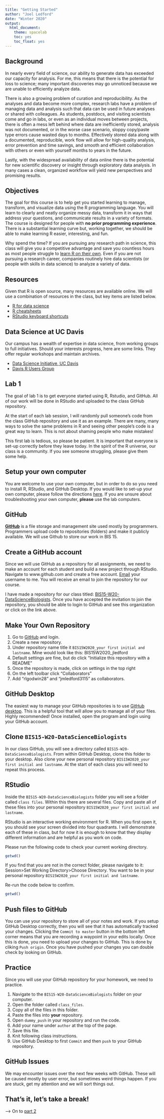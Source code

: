```yaml
---
title: "Getting Started"
author: "Joel Ledford"
date: "Winter 2020"
output:
  html_document:
    theme: spacelab
    toc: yes
    toc_float: yes
---
```


## Background
In nearly every field of science, our ability to generate data has exceeded our capacity for analysis. For me, this means that there is the potential for loss to science; many important discoveries may go unnoticed because we are unable to efficiently analyze data.

There is also a growing problem of curation and reproducibility. As the analyses and data become more complex, research labs have a problem of managing data and analysis such that data can be used in future analyses or shared with colleagues. As students, postdocs, and visiting scientists come and go in labs, or even as an individual moves between projects, there is often a mess left behind where data are inefficiently stored, analysis was not documented, or in the worse case scenario, sloppy copy/paste type errors cause wasted days to months. Effectively stored data along with a documented, reproducible, work flow will allow for high-quality analysis, error prevention and time savings, and smooth and efficient collaboration with others or even with yourself months to years in the future.  

Lastly, with the widespread availability of data online there is the potential for new scientific discovery or insight through exploratory data analysis. In many cases a clean, organized workflow will yield new perspectives and promising results.  

## Objectives
The goal for this course is to help get you started learning to manage, transform, and visualize data using the R programming language. You will learn to clearly and neatly organize messy data, transform it in ways that address your questions, and communicate results in a variety of formats. The course is designed for people with **no prior programming experience**. There is a substantial learning curve but, working together, we should be able to make learning R easier, interesting, and fun.

Why spend the time? If you are pursuing any research path in science, this class will give you a competitive advantage and save you countless hours as most people struggle to [learn R on their own](https://www.wired.com/2017/03/biologists-teaching-code-survive/). Even if you are not pursuing a research career, companies routinely hire data scientists (or people with skills in data science) to analyze a variety of data.

## Resources
Given that R is open source, many resources are available online. We will use a combination of resources in the class, but key items are listed below.

- [R for data science](https://r4ds.had.co.nz/)
- [R cheatsheets](https://www.rstudio.com/resources/cheatsheets/)
- [RStudio keyboard shortcuts](https://support.rstudio.com/hc/en-us/articles/200711853-Keyboard-Shortcuts)

## Data Science at UC Davis
Our campus has a wealth of expertise in data science, from working groups to full initiatives. Should your interests progress, here are some links. They offer regular workshops and maintain archives.

- [Data Science Initiative, UC Davis](http://dsi.ucdavis.edu/)  
- [Davis R Users Group](http://d-rug.github.io/) 

## Lab 1
The goal of lab 1 is to get everyone started using R, Rstudio, and GitHub. All of our work will be done in RStudio and uploaded to the class GitHub repository.  

At the start of each lab session, I will randomly pull someone's code from the class GitHub repository and use it as an example. There are many, many ways to solve the same problems in R and seeing other people's code is a great way to learn. This is not about shaming people who make mistakes!  

This first lab is tedious, so please be patient. It is important that everyone is set-up correctly before they leave today. In the spirit of the R universe, our class is a community. If you see someone struggling, please give them some help.  

## Setup your own computer
You are welcome to use your own computer, but in order to do so you need to install R, RStudio, and GitHub Desktop. If you would like to set-up your own computer, please follow the directions [here](https://jmledford3115.github.io/datascibiol/setup.html). If you are unsure about troubleshooting your own computer, **please** use the lab computers.  

## GitHub
[**GitHub**](www.github.com) is a file storage and management site used mostly by programmers. Programmers upload code to repositories (folders) and make it publicly available. We will use Github to store our work in BIS 15.  

## Create a GitHub account
Since we will use GitHub as a repository for all assignments, we need to make an account for each student and build a new project through RStudio. Navigate to www.github.com and create a free account. [Email](mailto:jmledford@ucdavis.edu) your username to me. You will receive an email to join the repository for our course.  

I have made a repository for our class titled: [BIS15-W20-DataScienceBiologists](https://github.com/FRS417-DataScienceBiologists). Once you have accepted the invitation to join the repository, you should be able to login to GitHub and see this organization or click on the link above.  

## Make Your Own Repository  
1. Go to [GitHub](www.github.com) and login.  
2. Create a new repository.  
3. Under repository name title it `BIS15W2020_your first initial and lastname`. Mine would look like this: BIS15W2020_jledford  
4. Default settings are fine, but do click "Initialize this repository with a README"  
5. Once the repository is made, click on settings in the top right  
6. On the left toolbar click "Collaborators"  
7. Add "rlgodwin28" and "jmledford3115" as collaborators.  

## GitHub Desktop
The easiest way to manage your GitHub repositories is to use [GitHub desktop](https://desktop.github.com/). This is a  helpful tool that will allow you to manage all of your files. Highly recommended! Once installed, open the program and login using your GitHub account.  

## Clone `BIS15-W20-DataScienceBiologists`
In our class GitHub, you will see a directory called `BIS15-W20-DataScienceBiologists`. From within GitHub Desktop, clone this folder to your desktop. Also clone your new personal repository `BIS15W2020_your first initial and lastname`. At the start of each class you will need to repeat this process.  

## RStudio
Inside the `BIS15-W20-DataScienceBiologists` folder you will see a folder called `class files`. Within this there are several files. Copy and paste all of these files into your personal repository `BIS15W2020_your first initial and lastname`.  

RStudio is an interactive working environment for R. When you first open it, you should see your screen divided into four quadrants. I will demonstrate each of these in class, but for now it is enough to know that they display different information and are helpful as you work on code.  

Please run the following code to check your current working directory.  
```r
getwd()
```

If you find that you are not in the correct folder, please navigate to it: Session>Set Working Directory>Choose Directory. You want to be in your personal repository `BIS15W2020_your first initial and lastname`.   

Re-run the code below to confirm.
```r
getwd()
```

## Push files to GitHub
You can use your repository to store all of your notes and work. If you setup GitHub Desktop correctly, then you will see that it has automatically tracked your changes. Clicking the `Commit to master` button in the bottom left corner means that you are recording a waypoint in your edits locally. Once this is done, you need to upload your changes to GitHub. This is done by cliking `Push origin`. Once you have pushed your changes you can double check by looking on GitHub.  

## Practice
Since you will use your GitHub repository for your homework, we need to practice.  

1. Navigate to the `BIS15-W20-DataScienceBiologists` folder on your computer.  
2. Open the folder called `class_files`.  
3. Copy all of the files in this folder.  
4. Paste the files into **your** repository.  
5. Open `dummy_push` in your repository and run the code.  
6. Add your name under `author` at the top of the page.  
8. Save this file.  
9. Knit following class instructions.  
10. Use GitHub Desktop to first `Commit` and then `push` to your GitHub repository.    

## GitHub Issues
We may encounter  issues over the next few weeks with GitHub. These will be caused mostly by user error, but sometimes weird things happen. If you are stuck, get my attention and we will sort things out.  

## That's it, let's take a break!  

--> On to [part 2](https://jmledford3115.github.io/datascibiol/lab1_2.html)  